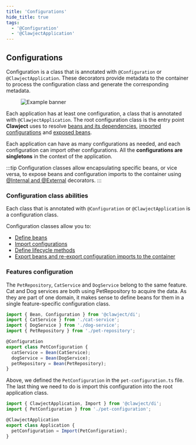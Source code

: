 ```yaml
---
title: 'Configurations'
hide_title: true
tags:
  - '@Configuration'
  - '@ClawjectApplication'
---
```


## Configurations
Configuration is a class that is annotated with `@Configuration` or `@ClawjectApplication`.
These decorators provide metadata to the container to process the configuration class and generate the corresponding metadata.

<figure>
  <img
    src={require('/img/docs-config-tree.png').default}
    style={{ maxHeight: '450px' }}
    alt="Example banner"
  />
</figure>

Each application has at least one configuration, a class that is annotated with `@ClawjectApplication`.
The root configuration class is the entry point **Clawject** uses to resolve
[beans and its dependencies](/docs/fundamentals/bean#bean-dependencies),
[imported configurations](/docs/fundamentals/import)
and [exposed beans](/docs/fundamentals/expose-beans).

Each application can have as many configurations as needed, and each configuration can import other configurations.
All the **configurations are singletons** in the context of the application.

:::tip
Configuration classes allow encapsulating specific beans, or vice versa,
to expose beans and configuration imports to the container using [@Internal and @External](/docs/fundamentals/internal-external) decorators.
:::

###  Configuration class abilities

Each class that is annotated with `@Configuration` or `@ClawjectApplication` is a configuration class.

Configuration classes allow you to:
- [Define beans](/docs/fundamentals/bean)
- [Import configurations](/docs/fundamentals/import)
- [Define lifecycle methods](/docs/fundamentals/lifecycle)
- [Export beans and re-export configuration imports to the container](/docs/fundamentals/internal-external)

### Features configuration

The `PetRepository`, `CatService` and `DogService` belong to the same feature.
Cat and Dog services are both using PetRepository to acquire the data.
As they are part of one domain, it makes sense to define beans for them in a single feature-specific configuration class.

```typescript title="pet-configuration.ts"
import { Bean, Configuration } from '@clawject/di';
import { CatService } from './cat-service';
import { DogService } from './dog-service';
import { PetRepository } from './pet-repository';

@Configuration
export class PetConfiguration {
  catService = Bean(CatService);
  dogService = Bean(DogService);
  petRepository = Bean(PetRepository);
}
```

Above, we defined the `PetConfiguration` in the `pet-configuration.ts` file.
The last thing we need to do is import this configuration into the root application class.

```typescript title="application.ts"
import { ClawjectApplication, Import } from '@clawject/di';
import { PetConfiguration } from './pet-configuration';

@ClawjectApplication
export class Application {
  petConfiguration = Import(PetConfiguration);
}
```
